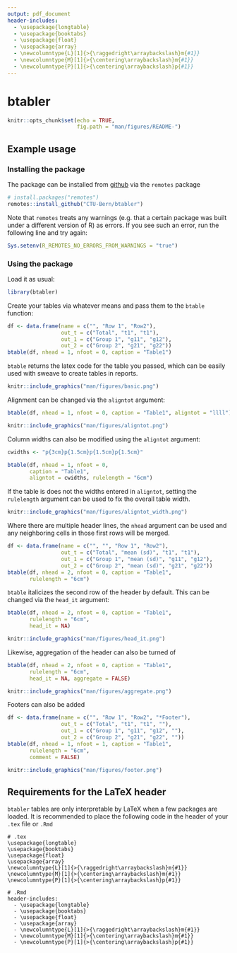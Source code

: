 ```yaml
---
output: pdf_document
header-includes:
  - \usepackage{longtable}
  - \usepackage{booktabs}
  - \usepackage{float}
  - \usepackage{array}
  - \newcolumntype{L}[1]{>{\raggedright\arraybackslash}m{#1}}
  - \newcolumntype{M}[1]{>{\centering\arraybackslash}m{#1}}
  - \newcolumntype{P}[1]{>{\centering\arraybackslash}p{#1}}
---
```


<!-- README.md is generated from README.Rmd. Please edit that file -->
<!-- USE THIS FILE TO CREATE THE FIGURES IN man/figures. Compile the PDF, take screenshots and save them as indicated in the knitr::include_graphics chunks -->

# btabler

<!--
`r badger::badge_custom("dev version", as.character(packageVersion("btabler")), "blue", "https://github.com/CTU-Bern/btabler")`
[![R-CMD-fullcheck](https://github.com/CTU-Bern/btabler/actions/workflows/R-CMD-full.yaml/badge.svg)](https://github.com/CTU-Bern/btabler/actions/workflows/R-CMD-full.yaml)
-->

```r
knitr::opts_chunk$set(echo = TRUE,
                      fig.path = "man/figures/README-")
```

## Example usage 

### Installing the package

The package can be installed from [github](https://github.com/CTU-Bern/btabler) via the `remotes` package

```r
# install.packages("remotes")
remotes::install_github("CTU-Bern/btabler")
```

Note that `remotes` treats any warnings (e.g. that a certain package was built under a different version of R) as errors. If you see such an error, run the following line and try again:

```r
Sys.setenv(R_REMOTES_NO_ERRORS_FROM_WARNINGS = "true")
```

### Using the package 
Load it as usual:
```r
library(btabler)
```

Create your tables via whatever means and pass them to the `btable` function:
```r
df <- data.frame(name = c("", "Row 1", "Row2"),
                 out_t = c("Total", "t1", "t1"),
                 out_1 = c("Group 1", "g11", "g12"), 
                 out_2 = c("Group 2", "g21", "g22"))
btable(df, nhead = 1, nfoot = 0, caption = "Table1")
```
`btable` returns the latex code for the table you passed, which can be easily used with sweave to create tables in reports.
```r
knitr::include_graphics("man/figures/basic.png")
```

Alignment can be changed via the `aligntot` argument:
```r
btable(df, nhead = 1, nfoot = 0, caption = "Table1", aligntot = "llll")
```
```r
knitr::include_graphics("man/figures/aligntot.png")
```

Column widths can also be modified using the `aligntot` argument:
```r
cwidths <- "p{3cm}p{1.5cm}p{1.5cm}p{1.5cm}"

btable(df, nhead = 1, nfoot = 0, 
       caption = "Table1", 
       aligntot = cwidths, rulelength = "6cm")
```
If the table is does not the widths entered in `aligntot`, setting the `rulelength` argument can be used to fix the overall table width.
```r
knitr::include_graphics("man/figures/aligntot_width.png")
```


Where there are multiple header lines, the `nhead` argument can be used and any neighboring cells in those first rows will be merged. 
```r
df <- data.frame(name = c("", "", "Row 1", "Row2"),
                 out_t = c("Total", "mean (sd)", "t1", "t1"),
                 out_1 = c("Group 1", "mean (sd)", "g11", "g12"),
                 out_2 = c("Group 2", "mean (sd)", "g21", "g22"))
btable(df, nhead = 2, nfoot = 0, caption = "Table1", 
       rulelength = "6cm")
```
`btable` italicizes the second row of the header by default. This can be changed via the `head_it` argument:
```r
btable(df, nhead = 2, nfoot = 0, caption = "Table1", 
       rulelength = "6cm", 
       head_it = NA)
```
```r
knitr::include_graphics("man/figures/head_it.png")
```
Likewise, aggregation of the header can also be turned of
```r
btable(df, nhead = 2, nfoot = 0, caption = "Table1", 
       rulelength = "6cm", 
       head_it = NA, aggregate = FALSE)
```
```r
knitr::include_graphics("man/figures/aggregate.png")
```

Footers can also be added
```r
df <- data.frame(name = c("", "Row 1", "Row2", "*Footer"),
                 out_t = c("Total", "t1", "t1", ""),
                 out_1 = c("Group 1", "g11", "g12", ""),
                 out_2 = c("Group 2", "g21", "g22", ""))
btable(df, nhead = 1, nfoot = 1, caption = "Table1", 
       rulelength = "6cm", 
       comment = FALSE)
```

```r
knitr::include_graphics("man/figures/footer.png")
```
## Requirements for the LaTeX header

`btabler` tables are only interpretable by LaTeX when a few packages are loaded. It is recommended to place the following code in the header of your `.tex` file or `.Rmd`

```
# .tex
\usepackage{longtable}
\usepackage{booktabs}
\usepackage{float}
\usepackage{array}
\newcolumntype{L}[1]{>{\raggedright\arraybackslash}m{#1}}
\newcolumntype{M}[1]{>{\centering\arraybackslash}m{#1}}
\newcolumntype{P}[1]{>{\centering\arraybackslash}p{#1}}

# .Rmd
header-includes:
  - \usepackage{longtable}
  - \usepackage{booktabs}
  - \usepackage{float}
  - \usepackage{array}
  - \newcolumntype{L}[1]{>{\raggedright\arraybackslash}m{#1}}
  - \newcolumntype{M}[1]{>{\centering\arraybackslash}m{#1}}
  - \newcolumntype{P}[1]{>{\centering\arraybackslash}p{#1}}
```


